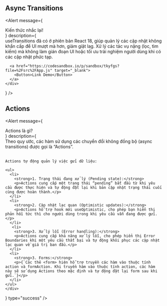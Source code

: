 
## Async Transitions

<Alert
  message={<div className="font-bold">Kiến thức nhắc lại!</div>}
  description={
    <div className="flex flex-col gap-2.5">
      useTransitions đã có ở phiên bản React 18, giúp quản lý các cập nhật không
      khẩn cấp để UI mượt mà hơn, giảm giật lag. Xử lý các tác vụ nặng (lọc, tìm
      kiếm) mà không làm gián đoạn UI hoặc tối ưu trải nghiệm người dùng khi có
      các cập nhật phức tạp.

      <a href="https://codesandbox.io/p/sandbox/tkyfgs?file=%2Fsrc%2FApp.js" target="_blank">
        <Button>Link Demo</Button>
      </a>
    </div>

}
/>

<ActionsAsyncTransitions />

## Actions

<Alert
  message={<div className="font-bold">Actions là gì?</div>}
  description={
    <div>
     Theo quy ước, các hàm sử dụng các chuyển đổi không đồng bộ (async transitions) được gọi là “Actions”. <br /> <br />
    
    Actions tự động quản lý việc gửi dữ liệu:

    <ul>
      <li>
        <strong>1. Trạng thái đang xử lý (Pending state):</strong>
        <p>Actions cung cấp một trạng thái “pending” bắt đầu từ khi yêu cầu được thực hiện và tự động đặt lại khi bản cập nhật trạng thái cuối cùng được hoàn thành.</p>
      </li>
      <li>
        <strong>2. Cập nhật lạc quan (Optimistic updates):</strong>
        <p>Actions hỗ trợ hook mới useOptimistic, cho phép bạn hiển thị phản hồi tức thì cho người dùng trong khi yêu cầu vẫn đang được gửi.</p>
      </li>
       <li>
        <strong>3. Xử lý lỗi (Error handling):</strong>
        <p>Actions cung cấp khả năng xử lý lỗi, cho phép hiển thị Error Boundaries khi một yêu cầu thất bại và tự động khôi phục các cập nhật lạc quan về giá trị ban đầu.</p>
      </li>
      <li>
        <strong>3. Forms:</strong>
        <p>{`Các thẻ <form> hiện hỗ trợ truyền các hàm vào thuộc tính action và formAction. Khi truyền hàm vào thuộc tính action, các hàm này sẽ sử dụng Actions theo mặc định và tự động đặt lại form sau khi gửi.`}</p>
      </li>
    </ul>
    </div>

}
type="success"
/>
